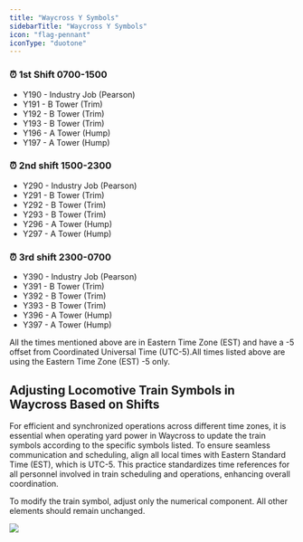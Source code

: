 ```yaml
---
title: "Waycross Y Symbols"
sidebarTitle: "Waycross Y Symbols"
icon: "flag-pennant"
iconType: "duotone"
---
```


### ⏰ 1st Shift 0700-1500

- Y190 - Industry Job (Pearson)
- Y191 - B Tower (Trim)
- Y192 - B Tower (Trim)
- Y193 - B Tower (Trim)
- Y196 - A Tower (Hump)
- Y197 - A Tower (Hump)

### ⏰ 2nd shift 1500-2300

- Y290 - Industry Job (Pearson)
- Y291 - B Tower (Trim)
- Y292 - B Tower (Trim)
- Y293 - B Tower (Trim)
- Y296 - A Tower (Hump)
- Y297 - A Tower (Hump)

### ⏰ 3rd shift 2300-0700

- Y390 - Industry Job (Pearson)
- Y391 - B Tower (Trim)
- Y392 - B Tower (Trim)
- Y393 - B Tower (Trim)
- Y396 - A Tower (Hump)
- Y397 - A Tower (Hump)

<Info>All the times mentioned above are in Eastern Time Zone (EST) and have a -5 offset from Coordinated Universal Time (UTC-5).All times listed above are using the Eastern Time Zone (EST) -5 only.</Info>

## Adjusting Locomotive Train Symbols in Waycross Based on Shifts

For efficient and synchronized operations across different time zones, it is essential when operating yard power in Waycross to update the train symbols according to the specific symbols listed. To ensure seamless communication and scheduling, align all local times with Eastern Standard Time (EST), which is UTC-5. This practice standardizes time references for all personnel involved in train scheduling and operations, enhancing overall coordination.

<Note>To modify the train symbol, adjust only the numerical component. All other elements should remain unchanged.</Note>

<Frame caption="As indicated by the red arrow, this is the location to update the train symbol in order to represent the shift being operated by you or other personnel.">
  <img src="/images/WaycrossYGuide1Opt.jpg" />
</Frame>